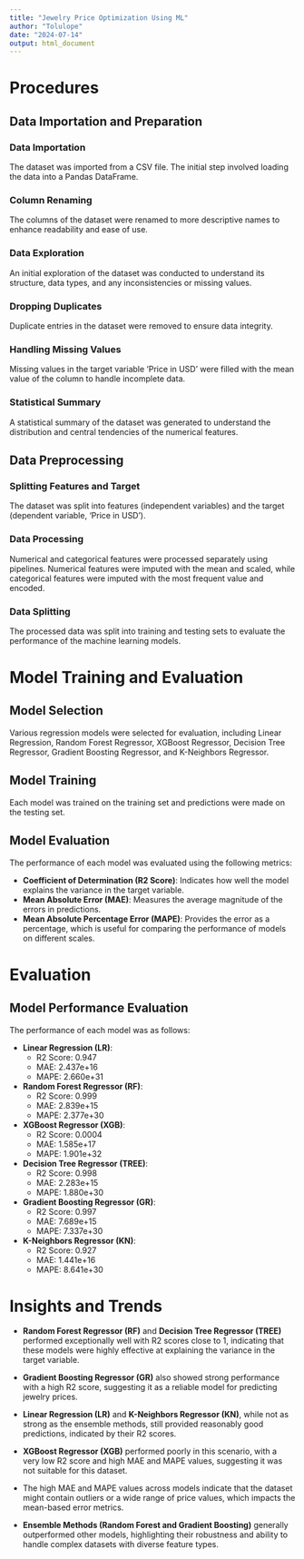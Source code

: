 ```yaml
---
title: "Jewelry Price Optimization Using ML"
author: "Tolulope"
date: "2024-07-14"
output: html_document
---
```


# Procedures

## Data Importation and Preparation

### Data Importation

The dataset was imported from a CSV file. The initial step involved loading the data into a Pandas DataFrame.

### Column Renaming

The columns of the dataset were renamed to more descriptive names to enhance readability and ease of use.

### Data Exploration

An initial exploration of the dataset was conducted to understand its structure, data types, and any inconsistencies or missing values.

### Dropping Duplicates

Duplicate entries in the dataset were removed to ensure data integrity.

### Handling Missing Values

Missing values in the target variable 'Price in USD' were filled with the mean value of the column to handle incomplete data.

### Statistical Summary

A statistical summary of the dataset was generated to understand the distribution and central tendencies of the numerical features.

## Data Preprocessing

### Splitting Features and Target

The dataset was split into features (independent variables) and the target (dependent variable, 'Price in USD').

### Data Processing

Numerical and categorical features were processed separately using pipelines. Numerical features were imputed with the mean and scaled, while categorical features were imputed with the most frequent value and encoded.

### Data Splitting

The processed data was split into training and testing sets to evaluate the performance of the machine learning models.

# Model Training and Evaluation

## Model Selection

Various regression models were selected for evaluation, including Linear Regression, Random Forest Regressor, XGBoost Regressor, Decision Tree Regressor, Gradient Boosting Regressor, and K-Neighbors Regressor.

## Model Training

Each model was trained on the training set and predictions were made on the testing set.

## Model Evaluation

The performance of each model was evaluated using the following metrics:

-   **Coefficient of Determination (R2 Score)**: Indicates how well the model explains the variance in the target variable.
-   **Mean Absolute Error (MAE)**: Measures the average magnitude of the errors in predictions.
-   **Mean Absolute Percentage Error (MAPE)**: Provides the error as a percentage, which is useful for comparing the performance of models on different scales.

# Evaluation

## Model Performance Evaluation

The performance of each model was as follows:

-   **Linear Regression (LR)**:
    -   R2 Score: 0.947
    -   MAE: 2.437e+16
    -   MAPE: 2.660e+31
-   **Random Forest Regressor (RF)**:
    -   R2 Score: 0.999
    -   MAE: 2.839e+15
    -   MAPE: 2.377e+30
-   **XGBoost Regressor (XGB)**:
    -   R2 Score: 0.0004
    -   MAE: 1.585e+17
    -   MAPE: 1.901e+32
-   **Decision Tree Regressor (TREE)**:
    -   R2 Score: 0.998
    -   MAE: 2.283e+15
    -   MAPE: 1.880e+30
-   **Gradient Boosting Regressor (GR)**:
    -   R2 Score: 0.997
    -   MAE: 7.689e+15
    -   MAPE: 7.337e+30
-   **K-Neighbors Regressor (KN)**:
    -   R2 Score: 0.927
    -   MAE: 1.441e+16
    -   MAPE: 8.641e+30

# Insights and Trends

-   **Random Forest Regressor (RF)** and **Decision Tree Regressor (TREE)** performed exceptionally well with R2 scores close to 1, indicating that these models were highly effective at explaining the variance in the target variable.

-   **Gradient Boosting Regressor (GR)** also showed strong performance with a high R2 score, suggesting it as a reliable model for predicting jewelry prices.

-   **Linear Regression (LR)** and **K-Neighbors Regressor (KN)**, while not as strong as the ensemble methods, still provided reasonably good predictions, indicated by their R2 scores.

-   **XGBoost Regressor (XGB)** performed poorly in this scenario, with a very low R2 score and high MAE and MAPE values, suggesting it was not suitable for this dataset.

-   The high MAE and MAPE values across models indicate that the dataset might contain outliers or a wide range of price values, which impacts the mean-based error metrics.

-   **Ensemble Methods (Random Forest and Gradient Boosting)** generally outperformed other models, highlighting their robustness and ability to handle complex datasets with diverse feature types.
